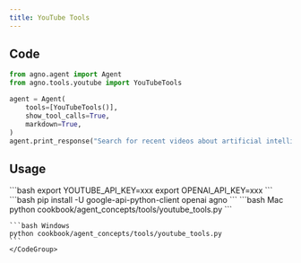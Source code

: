 ```yaml
---
title: YouTube Tools
---
```


## Code

```python cookbook/agent_concepts/tools/youtube_tools.py
from agno.agent import Agent
from agno.tools.youtube import YouTubeTools

agent = Agent(
    tools=[YouTubeTools()],
    show_tool_calls=True,
    markdown=True,
)
agent.print_response("Search for recent videos about artificial intelligence")
```

## Usage

<Steps>
  <Snippet file="create-venv-step.mdx" />

  <Step title="Set your API key">
    ```bash
    export YOUTUBE_API_KEY=xxx
    export OPENAI_API_KEY=xxx
    ```
  </Step>

  <Step title="Install libraries">
    ```bash
    pip install -U google-api-python-client openai agno
    ```
  </Step>

  <Step title="Run Agent">
    <CodeGroup>
    ```bash Mac
    python cookbook/agent_concepts/tools/youtube_tools.py
    ```

    ```bash Windows
    python cookbook/agent_concepts/tools/youtube_tools.py
    ```
    </CodeGroup>
  </Step>
</Steps>